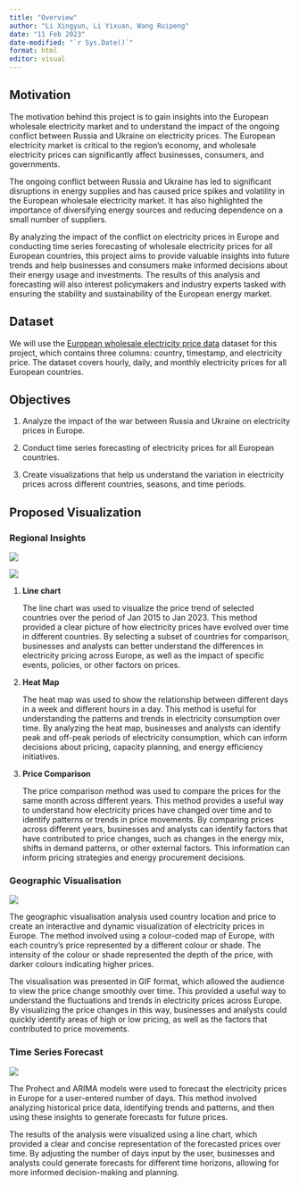 ```yaml
---
title: "Overview"
author: "Li Xingyun, Li Yixuan, Wang Ruipeng"
date: "11 Feb 2023"
date-modified: "`r Sys.Date()`"
format: html
editor: visual
---
```


## Motivation

The motivation behind this project is to gain insights into the European wholesale electricity market and to understand the impact of the ongoing conflict between Russia and Ukraine on electricity prices. The European electricity market is critical to the region's economy, and wholesale electricity prices can significantly affect businesses, consumers, and governments.

The ongoing conflict between Russia and Ukraine has led to significant disruptions in energy supplies and has caused price spikes and volatility in the European wholesale electricity market. It has also highlighted the importance of diversifying energy sources and reducing dependence on a small number of suppliers.

By analyzing the impact of the conflict on electricity prices in Europe and conducting time series forecasting of wholesale electricity prices for all European countries, this project aims to provide valuable insights into future trends and help businesses and consumers make informed decisions about their energy usage and investments. The results of this analysis and forecasting will also interest policymakers and industry experts tasked with ensuring the stability and sustainability of the European energy market.

## Dataset

We will use the [European wholesale electricity price data](https://ember-climate.org/data-catalogue/european-wholesale-electricity-price-data/) dataset for this project, which contains three columns: country, timestamp, and electricity price. The dataset covers hourly, daily, and monthly electricity prices for all European countries.

## Objectives

1.  Analyze the impact of the war between Russia and Ukraine on electricity prices in Europe.

2.  Conduct time series forecasting of electricity prices for all European countries.

3.  Create visualizations that help us understand the variation in electricity prices across different countries, seasons, and time periods.

## Proposed Visualization

### Regional Insights

![](pic/RI1.png)

![](pic/RI2.png)

1.  **Line chart**

    The line chart was used to visualize the price trend of selected countries over the period of Jan 2015 to Jan 2023. This method provided a clear picture of how electricity prices have evolved over time in different countries. By selecting a subset of countries for comparison, businesses and analysts can better understand the differences in electricity pricing across Europe, as well as the impact of specific events, policies, or other factors on prices.

2.  **Heat Map**

    The heat map was used to show the relationship between different days in a week and different hours in a day. This method is useful for understanding the patterns and trends in electricity consumption over time. By analyzing the heat map, businesses and analysts can identify peak and off-peak periods of electricity consumption, which can inform decisions about pricing, capacity planning, and energy efficiency initiatives.

3.  **Price Comparison**

    The price comparison method was used to compare the prices for the same month across different years. This method provides a useful way to understand how electricity prices have changed over time and to identify patterns or trends in price movements. By comparing prices across different years, businesses and analysts can identify factors that have contributed to price changes, such as changes in the energy mix, shifts in demand patterns, or other external factors. This information can inform pricing strategies and energy procurement decisions.

### Geographic Visualisation

![](pic/geo.png)

The geographic visualisation analysis used country location and price to create an interactive and dynamic visualization of electricity prices in Europe. The method involved using a colour-coded map of Europe, with each country's price represented by a different colour or shade. The intensity of the colour or shade represented the depth of the price, with darker colours indicating higher prices.

The visualisation was presented in GIF format, which allowed the audience to view the price change smoothly over time. This provided a useful way to understand the fluctuations and trends in electricity prices across Europe. By visualizing the price changes in this way, businesses and analysts could quickly identify areas of high or low pricing, as well as the factors that contributed to price movements.

### Time Series Forecast

![](pic/fcast.png)

The Prohect and ARIMA models were used to forecast the electricity prices in Europe for a user-entered number of days. This method involved analyzing historical price data, identifying trends and patterns, and then using these insights to generate forecasts for future prices.

The results of the analysis were visualized using a line chart, which provided a clear and concise representation of the forecasted prices over time. By adjusting the number of days input by the user, businesses and analysts could generate forecasts for different time horizons, allowing for more informed decision-making and planning.
